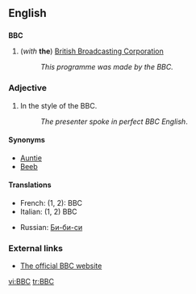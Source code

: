 ==English==
{{wikipedia}}

==={{initialism}}===
'''BBC'''

#(''with'' '''the''') [[British Broadcasting Corporation]]
#:''This programme was made by the BBC.''

===Adjective===
# In the style of the BBC.
#:''The presenter spoke in perfect BBC English''.

====Synonyms====
*[[Auntie]] <!--nickname for the BBC-->
*[[Beeb]] <!--nickname for the BBC-->

====Translations====
{{top}}
*French: (1, 2): BBC {{f}}
*Italian: (1, 2) BBC {{f}}
{{mid}}
*Russian: [[Би-би-си]]
{{bottom}}

===External links===
*[http://www.bbc.co.uk The official BBC website]

[[vi:BBC]]
[[tr:BBC]]